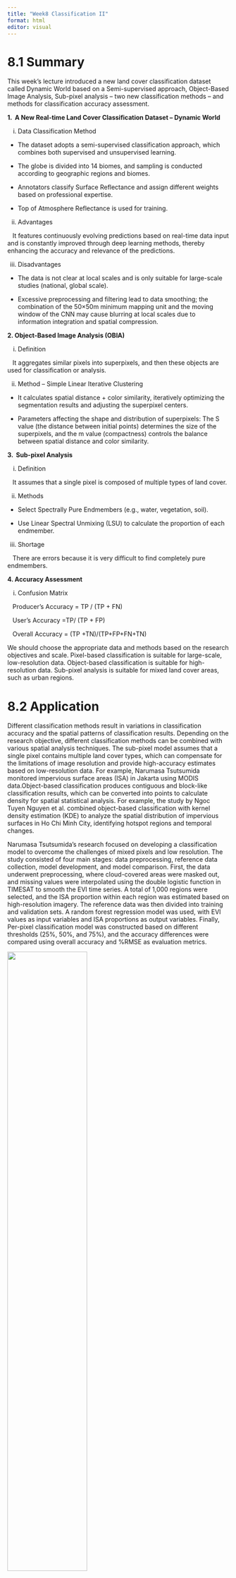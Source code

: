 ```yaml
---
title: "Week8 Classification II"
format: html
editor: visual
---
```


# 8.1 Summary

This week’s lecture introduced a new land cover classification dataset called Dynamic World based on a Semi-supervised approach, Object-Based Image Analysis, Sub-pixel analysis – two new classification methods – and methods for classification accuracy assessment.

**1.  A New Real-time Land Cover Classification Dataset – Dynamic World**

i.  Data Classification Method

-   The dataset adopts a semi-supervised classification approach, which combines both supervised and unsupervised learning.

-   The globe is divided into 14 biomes, and sampling is conducted according to geographic regions and biomes.

-   Annotators classify Surface Reflectance and assign different weights based on professional expertise.

-   Top of Atmosphere Reflectance is used for training.

ii. Advantages

   It features continuously evolving predictions based on real-time data input and is constantly improved through deep learning methods, thereby enhancing the accuracy and relevance of the predictions.

iii. Disadvantages

-   The data is not clear at local scales and is only suitable for large-scale studies (national, global scale).

-   Excessive preprocessing and filtering lead to data smoothing; the combination of the 50×50m minimum mapping unit and the moving window of the CNN may cause blurring at local scales due to information integration and spatial compression.

**2. Object-Based Image Analysis (OBIA)**

i.  Definition

   It aggregates similar pixels into superpixels, and then these objects are used for classification or analysis.

ii. Method – Simple Linear Iterative Clustering

-   It calculates spatial distance + color similarity, iteratively optimizing the segmentation results and adjusting the superpixel centers.

-   Parameters affecting the shape and distribution of superpixels: The S value (the distance between initial points) determines the size of the superpixels, and the m value (compactness) controls the balance between spatial distance and color similarity.

**3.  Sub-pixel Analysis**

i.  Definition

   It assumes that a single pixel is composed of multiple types of land cover.

ii. Methods

-   Select Spectrally Pure Endmembers (e.g., water, vegetation, soil).

-   Use Linear Spectral Unmixing (LSU) to calculate the proportion of each endmember.

iii. Shortage

   There are errors because it is very difficult to find completely pure endmembers.

**4. Accuracy Assessment**

i.  Confusion Matrix

   Producer’s Accuracy = TP / (TP + FN)

   User’s Accuracy =TP/ (TP + FP)

   Overall Accuracy = (TP +TN)/(TP+FP+FN+TN)

We should choose the appropriate data and methods based on the research objectives and scale. Pixel-based classification is suitable for large-scale, low-resolution data. Object-based classification is suitable for high-resolution data. Sub-pixel analysis is suitable for mixed land cover areas, such as urban regions.

# 8.2 Application

Different classification methods result in variations in classification accuracy and the spatial patterns of classification results. Depending on the research objective, different classification methods can be combined with various spatial analysis techniques. The sub-pixel model assumes that a single pixel contains multiple land cover types, which can compensate for the limitations of image resolution and provide high-accuracy estimates based on low-resolution data. For example, Narumasa Tsutsumida monitored impervious surface areas (ISA) in Jakarta using MODIS data.Object-based classification produces contiguous and block-like classification results, which can be converted into points to calculate density for spatial statistical analysis. For example, the study by Ngoc Tuyen Nguyen et al. combined object-based classification with kernel density estimation (KDE) to analyze the spatial distribution of impervious surfaces in Ho Chi Minh City, identifying hotspot regions and temporal changes.

Narumasa Tsutsumida’s research focused on developing a classification model to overcome the challenges of mixed pixels and low resolution. The study consisted of four main stages: data preprocessing, reference data collection, model development, and model comparison. First, the data underwent preprocessing, where cloud-covered areas were masked out, and missing values were interpolated using the double logistic function in TIMESAT to smooth the EVI time series. A total of 1,000 regions were selected, and the ISA proportion within each region was estimated based on high-resolution imagery. The reference data was then divided into training and validation sets. A random forest regression model was used, with EVI values as input variables and ISA proportions as output variables. Finally, Per-pixel classification model was constructed based on different thresholds (25%, 50%, and 75%), and the accuracy differences were compared using overall accuracy and %RMSE as evaluation metrics.

![](images/Screenshot 2025-03-28 at 16.14.36.png){fig-align="center" width="60%"}

![](images/Screenshot 2025-03-28 at 16.19.34.png){fig-align="center" width="60%"}

![](images/Screenshot 2025-03-28 at 16.19.52-01.png){fig-align="center" width="60%"}

Ngoc Tuyen Nguyen’s study on impervious surfaces in Ho Chi Minh City was divided into two main parts: land use classification and spatial statistical analysis. The land use classification process included three steps: spectral index calculation, segmentation, and classification. First, the modified normalized difference water index (MNDWI), enhanced normalized difference impervious surface index (ENDISI), and normalized difference vegetation index (NDVI) were calculated based on preprocessed imagery. The images were then segmented into small single-pixel objects, which were merged based on similarity or local homogeneity. The segmentation process was controlled by compactness, scale parameter, and shape parameters. Using the class hierarchy method, land cover was classified into impervious areas, bare land, and other based on historical spectral index thresholds, location, shape, texture, and other statistical information.After classification, impervious surface pixels were converted into point data, and the KDE method was applied to calculate impervious surface density. Spatial statistical analyses were then performed based on the density data, including spatial autocorrelation analysis, optimized hotspot analysis, and emerging hotspot analysis. Spatial autocorrelation analysis was used to detect the spatial dependence of observations, optimized hotspot analysis identified clusters of ISA hotspots and cold spots, and emerging hotspot analysis tracked temporal changes in ISA hotspots.

![](images/Screenshot 2025-03-28 at 16.13.04.png){fig-align="center" width="60%"}

# 8.3 Reflection

In my undergraduate thesis, I studied the spatial distribution characteristics of land expansion in Shenzhen. At that time, I used a relatively crude method, which divided the city into eight sectors based on the urban geometric center and calculated the differences in newly added land among these sectors. This method had limitations in accuracy, as it could not precisely identify the specific locations of newly added land. Instead, it only reflected the overall scale of land expansion and failed to capture changes in the number of new development projects. For example, some areas might have a large number of small-scale development projects, while others might have only a few large-scale projects, and this method could not reveal such differences.

During this week's study, I learned about object-based classification methods and came across research that combines object-based classification with spatial statistical analysis. This approach converts classified objects into point data for further statistical analysis. I believe this method can better optimize my previous research and allow for a more in-depth exploration of boundary differences in land development.

# 8.4 References

Nguyen, N. T. et al. (2024) Identifying impervious surface hot spots in Ho Chi Minh City using object-based classification and spatial statistics. IOP conference series. Earth and environmental science. \[Online\] 1349 (1), 12030-.

Tsutsumida, N. et al. (2016) Sub-Pixel Classification of MODIS EVI for Annual Mappings of Impervious Surface Areas. Remote sensing (Basel, Switzerland). \[Online\] 8 (2), 143-.
